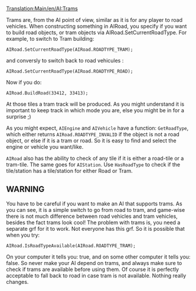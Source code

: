 [[Translation:Main/en/AI:Trams]]
{{en/-}}
{{en/NoAI}}

Trams are, from the AI point of view, similar as it is for any player to road vehicles. When constructing something in AIRoad, you specify if you want to build road objects, or tram objects via AIRoad.SetCurrentRoadType. For example, to switch to Tram building:

 AIRoad.SetCurrentRoadType(AIRoad.ROADTYPE_TRAM);

and conversly to switch back to road vehicules :

 AIRoad.SetCurrentRoadType(AIRoad.ROADTYPE_ROAD);

Now if you do:

 AIRoad.BuildRoad(33412, 33413);

At those tiles a tram track will be produced. As you might understand it is important to keep track in which mode you are, else you might be in for a surprise ;)

As you might expect, <code>AIEngine</code> and <code>AIVehicle</code> have a function: <code>GetRoadType</code>, which either returns <code>AIRoad.ROADTYPE_INVALID</code> if the object is not a road object, or else if it is a tram or road. So it is easy to find and select the engine or vehicle you want/like.

<code>AIRoad</code> also has the ability to check of any tile if it is either a road-tile or a tram-tile. The same goes for <code>AIStation</code>. Use <code>HasRoadType</code> to check if the tile/station has a tile/station for either Road or Tram.


== WARNING ==

You have to be careful if you want to make an AI that supports trams. As you can see, it is a simple switch to go from road to tram, and game-wise there is not much difference between road vehicles and tram vehicles, besides the fact trams look cool! The problem with trams is, you need a separate grf for it to work. Not everyone has this grf. So it is possible that when you try:

 AIRoad.IsRoadTypeAvailable(AIRoad.ROADTYPE_TRAM);

On your computer it tells you: true, and on some other computer it tells you: false. So never make your AI depend on trams, and always make sure to check if trams are available before using them. Of course it is perfectly acceptable to fall back to road in case tram is not available. Nothing really changes.